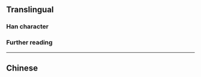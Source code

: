 {{also|暈}}
{{character info}}
==Translingual==

===Han character===
{{Han char|rn=72|rad=日|as=06|sn=10|four=60504|canj=ABKQ|ids=⿱日军}}

===Further reading===
{{Han ref|kx=0495.241|hdz=21509.080|uh=6655}}

----

==Chinese==
{{zh-see|暈}}